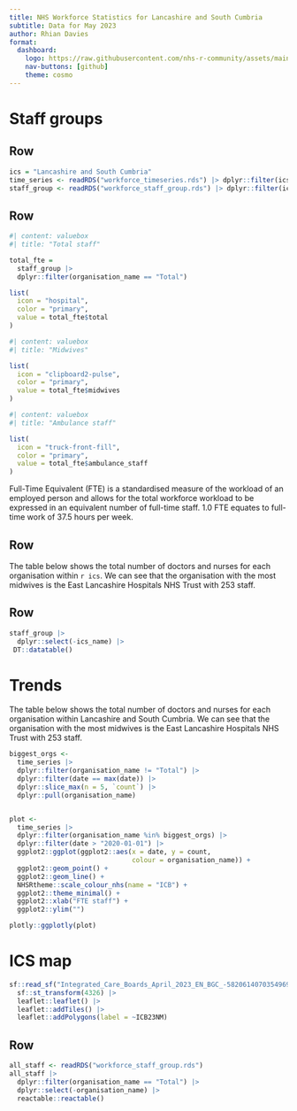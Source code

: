 ```yaml
---
title: NHS Workforce Statistics for Lancashire and South Cumbria
subtitle: Data for May 2023
author: Rhian Davies
format: 
  dashboard:
    logo: https://raw.githubusercontent.com/nhs-r-community/assets/main/logo/nhsr-logo.svg
    nav-buttons: [github]
    theme: cosmo
---
```


# Staff groups

## Row

```r
ics = "Lancashire and South Cumbria"
time_series <- readRDS("workforce_timeseries.rds") |> dplyr::filter(ics_name == ics)
staff_group <- readRDS("workforce_staff_group.rds") |> dplyr::filter(ics_name == ics)
```

## Row {height="20%"}

```r
#| content: valuebox
#| title: "Total staff"

total_fte = 
  staff_group |>
  dplyr::filter(organisation_name == "Total")

list(
  icon = "hospital",
  color = "primary",
  value = total_fte$total
)
```

```r
#| content: valuebox
#| title: "Midwives"

list(
  icon = "clipboard2-pulse",
  color = "primary",
  value = total_fte$midwives
)
```

```r
#| content: valuebox
#| title: "Ambulance staff"

list(
  icon = "truck-front-fill",
  color = "primary",
  value = total_fte$ambulance_staff
)
```

::: {.card}
Full-Time Equivalent (FTE) is a standardised measure of the workload of an employed person and allows for the total workforce workload to be expressed in an equivalent number of full-time staff. 1.0 FTE equates to full-time work of 37.5 hours per week.
:::

## Row  {height="10%"}

::: {.card}
The table below shows the total number of doctors and nurses for each organisation within `r ics`. We can see that the organisation with the most midwives is the East Lancashire Hospitals NHS Trust with 253 staff.
:::


## Row

```r
staff_group |>
  dplyr::select(-ics_name) |>
 DT::datatable()
```

# Trends

The table below shows the total number of doctors and nurses for each organisation within Lancashire and South Cumbria. We can see that the organisation with the most midwives is the East Lancashire Hospitals NHS Trust with 253 staff.

```r

biggest_orgs <-
  time_series |> 
  dplyr::filter(organisation_name != "Total") |>
  dplyr::filter(date == max(date)) |>
  dplyr::slice_max(n = 5, `count`) |>
  dplyr::pull(organisation_name)


plot <- 
  time_series |>
  dplyr::filter(organisation_name %in% biggest_orgs) |>
  dplyr::filter(date > "2020-01-01") |>
  ggplot2::ggplot(ggplot2::aes(x = date, y = count,
                               colour = organisation_name)) + 
  ggplot2::geom_point() + 
  ggplot2::geom_line() +
  NHSRtheme::scale_colour_nhs(name = "ICB") +
  ggplot2::theme_minimal() + 
  ggplot2::xlab("FTE staff") +
  ggplot2::ylim("")

plotly::ggplotly(plot)
```

# ICS map

```r
sf::read_sf("Integrated_Care_Boards_April_2023_EN_BGC_-5820614070354969176.geojson") |>
  sf::st_transform(4326) |>
  leaflet::leaflet() |>
  leaflet::addTiles() |>
  leaflet::addPolygons(label = ~ICB23NM)
```


## Row

```r
all_staff <- readRDS("workforce_staff_group.rds")
all_staff |>
  dplyr::filter(organisation_name == "Total") |>
  dplyr::select(-organisation_name) |>
  reactable::reactable()
```
